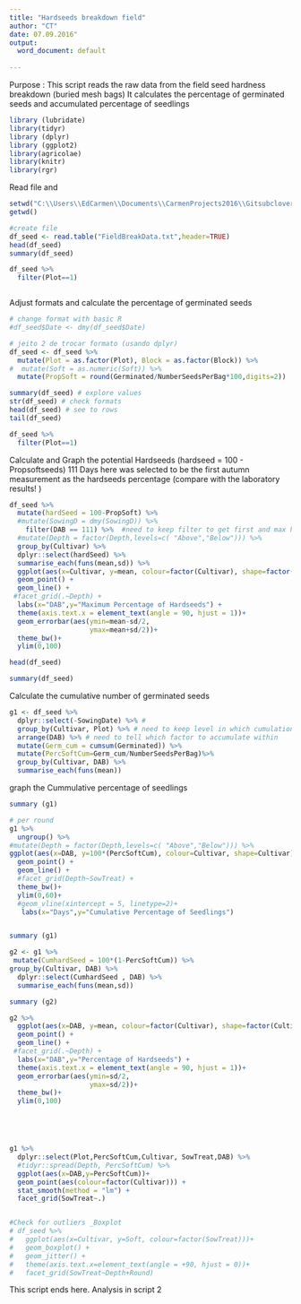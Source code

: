 ```yaml
---
title: "Hardseeds breakdown field"
author: "CT"
date: 07.09.2016"
output:
  word_document: default
  
---
```

Purpose : 
This script reads the raw data from the field seed hardness breakdown (buried mesh bags)
It calculates the percentage of germinated seeds and accumulated percentage of seedlings  

```r
library (lubridate)
library(tidyr)
library (dplyr)
library (ggplot2)
library(agricolae)
library(knitr)
library(rgr)
```

Read file and 
```r
setwd("C:\\Users\\EdCarmen\\Documents\\CarmenProjects2016\\Gitsubclover\\FieldBreakdown")
getwd()

#create file
df_seed <- read.table("FieldBreakData.txt",header=TRUE)
head(df_seed)
summary(df_seed)

df_seed %>%
  filter(Plot==1)



```

Adjust formats and calculate the percentage of germinated seeds 
```r
# change format with basic R 
#df_seed$Date <- dmy(df_seed$Date)

# jeito 2 de trocar formato (usando dplyr)
df_seed <- df_seed %>%
  mutate(Plot = as.factor(Plot), Block = as.factor(Block)) %>%
#  mutate(Soft = as.numeric(Soft)) %>%
  mutate(PropSoft = round(Germinated/NumberSeedsPerBag*100,digits=2))

summary(df_seed) # explore values
str(df_seed) # check formats
head(df_seed) # see to rows
tail(df_seed)

df_seed %>%
  filter(Plot==1)
```

Calculate and Graph the potential Hardseeds (hardseed = 100 - Propsoftseeds) 
111 Days here was selected to be the first autumn measurement as the hardseeds percentage (compare with the laboratory results! )

```r
df_seed %>%
  mutate(hardSeed = 100-PropSoft) %>%
  #mutate(SowingD = dmy(SowingD)) %>%
    filter(DAB == 111) %>%  #need to keep filter to get first and max hardseed percent
  #mutate(Depth = factor(Depth,levels=c( "Above","Below"))) %>%
  group_by(Cultivar) %>%
  dplyr::select(hardSeed) %>%
  summarise_each(funs(mean,sd)) %>%
  ggplot(aes(x=Cultivar, y=mean, colour=factor(Cultivar), shape=factor(Cultivar))) +
  geom_point() +
  geom_line() +
 #facet_grid(.~Depth) +
  labs(x="DAB",y="Maximum Percentage of Hardseeds") +
  theme(axis.text.x = element_text(angle = 90, hjust = 1))+
  geom_errorbar(aes(ymin=mean-sd/2,
                    ymax=mean+sd/2))+
  theme_bw()+
  ylim(0,100)

head(df_seed)

summary(df_seed)

```

Calculate the cumulative number of germinated seeds 

```r

g1 <- df_seed %>%
  dplyr::select(-SowingDate) %>% #
  group_by(Cultivar, Plot) %>% # need to keep level in which cumulation occurs
  arrange(DAB) %>% # need to tell which factor to accumulate within
  mutate(Germ_cum = cumsum(Germinated)) %>%
  mutate(PercSoftCum=Germ_cum/NumberSeedsPerBag)%>%
  group_by(Cultivar, DAB) %>%
  summarise_each(funs(mean)) 
```

graph the Cummulative percentage of seedlings 


```r

summary (g1)

# per round
g1 %>%
  ungroup() %>%
#mutate(Depth = factor(Depth,levels=c( "Above","Below"))) %>%
ggplot(aes(x=DAB, y=100*(PercSoftCum), colour=Cultivar, shape=Cultivar)) +
  geom_point() +
  geom_line() +
  #facet_grid(Depth~SowTreat) +
  theme_bw()+
  ylim(0,60)+
  #geom_vline(xintercept = 5, linetype=2)+
   labs(x="Days",y="Cumulative Percentage of Seedlings")



```




```r

summary (g1)

g2 <- g1 %>%
 mutate(CumhardSeed = 100*(1-PercSoftCum)) %>%
group_by(Cultivar, DAB) %>%
  dplyr::select(CumhardSeed , DAB) %>%
  summarise_each(funs(mean,sd)) 

summary (g2) 

g2 %>%
  ggplot(aes(x=DAB, y=mean, colour=factor(Cultivar), shape=factor(Cultivar))) +
  geom_point() +
  geom_line() +
 #facet_grid(.~Depth) +
  labs(x="DAB",y="Percentage of Hardseeds") +
  theme(axis.text.x = element_text(angle = 90, hjust = 1))+
  geom_errorbar(aes(ymin=sd/2,
                    ymax=sd/2))+
  theme_bw()+
  ylim(0,100)






```

```r


g1 %>%
  dplyr::select(Plot,PercSoftCum,Cultivar, SowTreat,DAB) %>%
  #tidyr::spread(Depth, PercSoftCum) %>%
  ggplot(aes(x=DAB,y=PercSoftCum))+
  geom_point(aes(colour=factor(Cultivar))) +
  stat_smooth(method = "lm") +
  facet_grid(SowTreat~.)


#Check for outliers _Boxplot 
# df_seed %>%
#   ggplot(aes(x=Cultivar, y=Soft, colour=factor(SowTreat)))+
#   geom_boxplot() +
#   geom_jitter() +
#   theme(axis.text.x=element_text(angle = +90, hjust = 0))+
#   facet_grid(SowTreat~Depth+Round)
```

This script ends here. 
Analysis in script 2 


